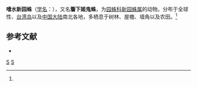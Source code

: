 {{Speciesbox
| taxon = Neoscona nautica
| image = Neoscona.nautica.female.-.tanikawa.jpg
| binomial_authority = (L. Koch, 1875)<ref name='id13707'>{{cite web| url =http://www.bioinfo.cn/db05/BjdwSpecies.php?action=view&id=13707| title =嗜水新园蛛| work =《中国动物物种编目数据库》| publisher =中国科学院微生物研究所| author =中国科学院动物研究所| accessdate =2009-04-28| deadurl =yes| archiveurl =https://web.archive.org/web/20160305001545/http://www.bioinfo.cn/db05/BjdwSpecies.php?action=view&id=13707| archivedate =2016-03-05}}</ref>
}}

'''嗜水新园蛛'''（[[学名|学名]]：{{lang|la|''Neoscona nautica''}}），又名'''簷下姬鬼蛛'''，为[[园蛛科|园蛛科]][[新园蛛属|新园蛛属]]的动物。分布于全球性、[[台湾岛|台湾岛]]以及[[中国大陆|中国大陆]]南北各地，多栖息于树林、屋檐、墙角以及农田。<ref name='id13707'/>

== 参考文献 ==
{{reflist}}
* {{TaiBNET| zh=簷下姬鬼蛛 | id=312498 | binomial=Neoscona nautica | authority=L. Koch, 1875 | var= | accessdate=2013-01-24}}
{{taxonbar}}
[[Category:_1875年描述的动物|S]]
[[Category:新园蛛属|S]]